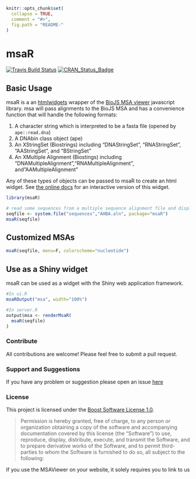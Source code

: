 
<!-- README.md is generated from README.Rmd. Please edit that file -->

```r
knitr::opts_chunk$set(
  collapse = TRUE,
  comment = "#>",
  fig.path = "README-"
)
```
# msaR
[![Travis Build Status](https://travis-ci.org/zachcp/msaR.svg?branch=master)](https://travis-ci.org/zachcp/msaR) 
[![CRAN\_Status\_Badge](http://www.r-pkg.org/badges/version/msaR)](https://cran.r-project.org/package=msaR)

## Basic Usage

msaR is a an [htmlwidgets](https://github.com/ramnathv/htmlwidgets) wrapper of the [BioJS MSA viewer](https://github.com/wilzbach/msa) javascript library. msa will pass alignments to the BioJS MSA and has a convenience function that will handle the following formats:

1. A character string which is interpreted to be a fasta file (opened by `ape::read.dna`)
2. A DNAbin class object (ape)
3. An XStringSet (Biostrings) including "DNAStringSet", "RNAStringSet", "AAStringSet", and "BStringSet"
4. An XMultiple Alignment (Biostings) including "DNAMultipleAlignment","RNAMultipleAlignment", and"AAMultipleAlignment"

Any of these types of objects can be passed to msaR to create an html widget. See [the online docs](https://zachcp.github.io/msaR/) for an interactive version of this widget.


```r
library(msaR)

# read some sequences from a multiple sequence alignment file and display
seqfile <- system.file("sequences","AHBA.aln", package="msaR")
msaR(seqfile)
```

## Customized MSAs

```r
msaR(seqfile, menu=F, colorscheme="nucleotide")
```

## Use as a Shiny widget

msaR can be used as a widget with the Shiny web application framework.


```r
#In ui.R
msaROutput("msa", width="100%")

#In server.R
output$msa <- renderMsaR(
  msaR(seqfile)
)
```

### Contribute

All contributions are welcome! Please feel free to submit a pull request.

### Support and Suggestions
If you have any problem or suggestion please open an issue [here](https://github.com/zachcp/msaR/issues)

### License

This project is licensed under the [Boost Software License 1.0](https://github.com/wilzbach/msa/blob/master/LICENSE).

> Permission is hereby granted, free of charge, to any person or organization
> obtaining a copy of the software and accompanying documentation covered by
> this license (the "Software") to use, reproduce, display, distribute,
> execute, and transmit the Software, and to prepare derivative works of the
> Software, and to permit third-parties to whom the Software is furnished to
> do so, all subject to the following:

If you use the MSAViewer on your website, it solely requires you to link to us
